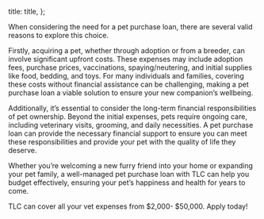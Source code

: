 

  title: title,
};


When considering the need for a pet purchase loan, there are several valid reasons to explore this choice.

Firstly, acquiring a pet, whether through adoption or from a breeder, can involve significant upfront costs. These expenses may include adoption fees, purchase prices, vaccinations, spaying/neutering, and initial supplies like food, bedding, and toys. For many individuals and families, covering these costs without financial assistance can be challenging, making a pet purchase loan a viable solution to ensure your new companion’s wellbeing.

Additionally, it’s essential to consider the long-term financial responsibilities of pet ownership. Beyond the initial expenses, pets require ongoing care, including veterinary visits, grooming, and daily necessities. A pet purchase loan can provide the necessary financial support to ensure you can meet these responsibilities and provide your pet with the quality of life they deserve.

Whether you’re welcoming a new furry friend into your home or expanding your pet family, a well-managed pet purchase loan with TLC can help you budget effectively, ensuring your pet’s happiness and health for years to come.

TLC can cover all your vet expenses from $2,000- $50,000. Apply today!
